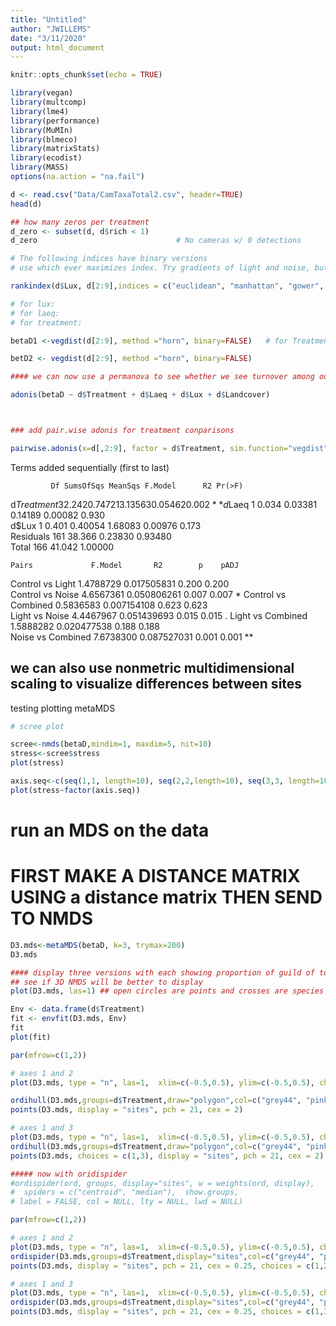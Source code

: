 ```yaml
---
title: "Untitled"
author: "JWILLEMS"
date: "3/11/2020"
output: html_document
---
```


```r
knitr::opts_chunk$set(echo = TRUE)
```

```r
library(vegan)
library(multcomp)
library(lme4)
library(performance)
library(MuMIn)
library(blmeco)
library(matrixStats)
library(ecodist)
library(MASS)
options(na.action = "na.fail")
```


```r
d <- read.csv("Data/CamTaxaTotal2.csv", header=TRUE)
head(d)
```

```r
## how many zeros per treatment
d_zero <- subset(d, d$rich < 1)
d_zero                               # No cameras w/ 0 detections
```


```r
# The following indices have binary versions
# use which ever maximizes index. Try gradients of light and noise, but also treatment categories

rankindex(d$Lux, d[2:9],indices = c("euclidean", "manhattan", "gower", "altGower", "canberra", "clark", "kulczynski", "horn", "binomial", "jaccard", "bray"))

# for lux:
# for laeq: 
# for treatment:

betaD1 <-vegdist(d[2:9], method ="horn", binary=FALSE)   # for Treatment model

betD2 <- vegdist(d[2:9], method ="horn", binary=FALSE) 

```


```r
#### we can now use a permanova to see whether we see turnover among our treatments

adonis(betaD ~ d$Treatment + d$Laeq + d$Lux + d$Landcover) 



### add pair.wise adonis for treatment conparisons

pairwise.adonis(x=d[,2:9], factor = d$Treatment, sim.function="vegdist", sim.method = "horn", p.adjust.m = "none")
```


Terms added sequentially (first to last)

             Df SumsOfSqs MeanSqs F.Model      R2 Pr(>F)   
d$Treatment   3     2.242 0.74721 3.13563 0.05462  0.002 **
d$Laeq        1     0.034 0.03381 0.14189 0.00082  0.930   
d$Lux         1     0.401 0.40054 1.68083 0.00976  0.173   
Residuals   161    38.366 0.23830         0.93480          
Total       166    41.042                 1.00000          


    Pairs             F.Model       R2        p    pADJ
Control vs Light	   1.4788729	0.017505831	0.200	0.200	
Control vs Noise	   4.6567361	0.050806261	0.007	0.007	*
Control vs Combined	 0.5836583	0.007154108	0.623	0.623	
Light vs Noise	     4.4467967	0.051439693	0.015	0.015	.
Light vs Combined	   1.5888282	0.020477538	0.188	0.188	
Noise vs Combined	   7.6738300	0.087527031	0.001	0.001	**	





######################
## we can also use nonmetric multidimensional scaling to visualize differences between sites  
####### testing plotting metaMDS


```r
# scree plot 

scree<-nmds(betaD,mindim=1, maxdim=5, nit=10)
stress<-scree$stress
plot(stress)

axis.seq<-c(seq(1,1, length=10), seq(2,2,length=10), seq(3,3, length=10), seq(4,4,length=10), seq(5,5,length=10))
plot(stress~factor(axis.seq))
```

# run an MDS on the data
# FIRST MAKE A DISTANCE MATRIX USING a distance matrix THEN SEND TO NMDS

```r
D3.mds<-metaMDS(betaD, k=3, trymax=200)
D3.mds 
```


```r
#### display three versions with each showing proportion of guild of total
## see if 3D NMDS will be better to display
plot(D3.mds, las=1) ## open circles are points and crosses are species

Env <- data.frame(d$Treatment)
fit <- envfit(D3.mds, Env)
fit
plot(fit)
```


```r
par(mfrow=c(1,2))

# axes 1 and 2
plot(D3.mds, type = "n", las=1,  xlim=c(-0.5,0.5), ylim=c(-0.5,0.5), choices = c(1,2))

ordihull(D3.mds,groups=d$Treatment,draw="polygon",col=c("grey44", "pink", "skyblue", "red"),label=F)
points(D3.mds, display = "sites", pch = 21, cex = 2)

# axes 1 and 3
plot(D3.mds, type = "n", las=1,  xlim=c(-0.5,0.5), ylim=c(-0.5,0.5), choices = c(1,3), xlab ="NMDS1", ylab="NMDS3")
ordihull(D3.mds,groups=d$Treatment,draw="polygon",col=c("grey44", "pink", "skyblue", "red"),choices = c(1,3), label=F)
points(D3.mds, choices = c(1,3), display = "sites", pch = 21, cex = 2)
```


```r
##### now with oridispider
#ordispider(ord, groups, display="sites", w = weights(ord, display),
#  spiders = c("centroid", "median"),  show.groups, 
# label = FALSE, col = NULL, lty = NULL, lwd = NULL)

par(mfrow=c(1,2))

# axes 1 and 2
plot(D3.mds, type = "n", las=1,  xlim=c(-0.5,0.5), ylim=c(-0.5,0.5), choices = c(1,2))
ordispider(D3.mds,groups=d$Treatment,display="sites",col=c("grey44", "pink", "skyblue","red"),label=F, lwd=3, choices = c(1,2))
points(D3.mds, display = "sites", pch = 21, cex = 0.25, choices = c(1,2))

# axes 1 and 3
plot(D3.mds, type = "n", las=1,  xlim=c(-0.5,0.5), ylim=c(-0.5,0.5), choices = c(1,3), xlab ="NMDS1", ylab="NMDS3")
ordispider(D3.mds,groups=d$Treatment,display="sites",col=c("grey44", "pink", "skyblue", "red"),label=F, lwd=3, choices = c(1,3))
points(D3.mds, display = "sites", pch = 21, cex = 0.25, choices = c(1,3))
```


